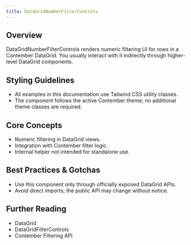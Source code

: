```yaml
---
title: DataGridNumberFilterControls
---
```


<!-- Edited by human: false -->
<!-- Examples count: 0 -->
<!-- Source examples: 0 -->
<!-- Playground examples: 0 -->
<!-- External examples: 0 -->
<!-- Import examples: 0 -->

## Overview
DataGridNumberFilterControls renders numeric filtering UI for rows in a Contember DataGrid.
You usually interact with it indirectly through higher-level DataGrid components.

## Styling Guidelines
* All examples in this documentation use Tailwind CSS utility classes.
* The component follows the active Contember theme; no additional theme classes are required.

## Core Concepts
* Numeric filtering in DataGrid views.
* Integration with Contember filter logic.
* Internal helper not intended for standalone use.

## Best Practices & Gotchas
* Use this component only through officially exposed DataGrid APIs.
* Avoid direct imports; the public API may change without notice.

## Further Reading
* DataGrid
* DataGridFilterControls
* Contember Filtering API

<!-- End of Generated Documentation -->

